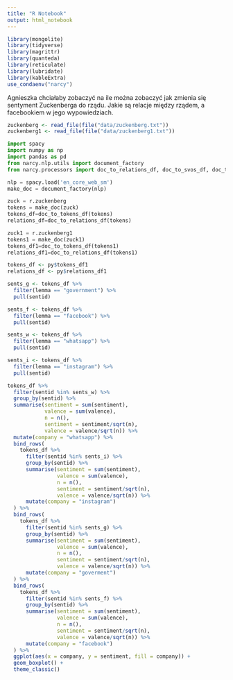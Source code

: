 ```yaml
---
title: "R Notebook"
output: html_notebook
---
```




```r
library(mongolite)
library(tidyverse)
library(magrittr)
library(quanteda)
library(reticulate)
library(lubridate)
library(kableExtra)
use_condaenv("narcy")
```
Agnieszka chciałaby zobaczyć na ile można zobaczyć jak zmienia się sentyment Zuckenberga do rządu. Jakie są relacje między rządem, a facebookiem w jego wypowiedziach.
```r
zuckenberg <- read_file(file("data/zuckenberg.txt"))
zuckenberg1 <- read_file(file("data/zuckenberg1.txt"))
```


```python
import spacy
import numpy as np
import pandas as pd
from narcy.nlp.utils import document_factory
from narcy.processors import doc_to_relations_df, doc_to_svos_df, doc_to_tokens_df

nlp = spacy.load('en_core_web_sm')
make_doc = document_factory(nlp)

zuck = r.zuckenberg
tokens = make_doc(zuck)
tokens_df=doc_to_tokens_df(tokens)
relations_df=doc_to_relations_df(tokens)

zuck1 = r.zuckenberg1
tokens1 = make_doc(zuck1)
tokens_df1=doc_to_tokens_df(tokens1)
relations_df1=doc_to_relations_df(tokens1)
```

```r
tokens_df <- py$tokens_df1
relations_df <- py$relations_df1

```
```r
sents_g <- tokens_df %>%
  filter(lemma == "government") %>%
  pull(sentid)

sents_f <- tokens_df %>%
  filter(lemma == "facebook") %>%
  pull(sentid)

sents_w <- tokens_df %>%
  filter(lemma == "whatsapp") %>%
  pull(sentid)

sents_i <- tokens_df %>%
  filter(lemma == "instagram") %>%
  pull(sentid)

tokens_df %>%
  filter(sentid %in% sents_w) %>%
  group_by(sentid) %>%
  summarise(sentiment = sum(sentiment),
            valence = sum(valence),
            n = n(),
            sentiment = sentiment/sqrt(n),
            valence = valence/sqrt(n)) %>%
  mutate(company = "whatsapp") %>%
  bind_rows(
    tokens_df %>%
      filter(sentid %in% sents_i) %>%
      group_by(sentid) %>%
      summarise(sentiment = sum(sentiment),
                valence = sum(valence),
                n = n(),
                sentiment = sentiment/sqrt(n),
                valence = valence/sqrt(n)) %>%
      mutate(company = "instagram")
  ) %>%
  bind_rows(
    tokens_df %>%
      filter(sentid %in% sents_g) %>%
      group_by(sentid) %>%
      summarise(sentiment = sum(sentiment),
                valence = sum(valence),
                n = n(),
                sentiment = sentiment/sqrt(n),
                valence = valence/sqrt(n)) %>%
      mutate(company = "goverment")
  ) %>%
  bind_rows(
    tokens_df %>%
      filter(sentid %in% sents_f) %>%
      group_by(sentid) %>%
      summarise(sentiment = sum(sentiment),
                valence = sum(valence),
                n = n(),
                sentiment = sentiment/sqrt(n),
                valence = valence/sqrt(n)) %>%
      mutate(company = "facebook")
  ) %>%
  ggplot(aes(x = company, y = sentiment, fill = company)) +
  geom_boxplot() +
  theme_classic()
  
```